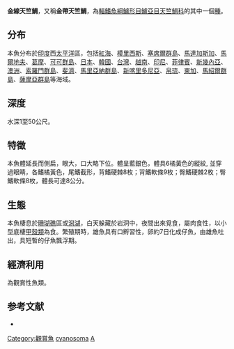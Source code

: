 {{Speciesbox
| name = 金線天竺鯛
| status = NE
| genus = Apogon
| species = cyanosoma
| authority = [[Bleeker|Bleeker]], 1853
| synonyms = *''Apogon cyanosomus''<br /><small>Bleeker, 1853</small>
*''Ostorhinchus cyanosoma''<br /><small>Bleeker, 1853</small>
*''Ostorhynchus cyanosoma''<br /><small>Bleeker, 1853</small>
}}
'''金線天竺鯛'''，又稱'''金帶天竺鯛'''，為[[輻鰭魚綱|輻鰭魚綱]][[鱸形目|鱸形目]][[鱸亞目|鱸亞目]][[天竺鯛科|天竺鯛科]]的其中一個[[種|種]]。

==分布==
本魚分布於[[印度|印度]]西[[太平洋|太平洋]]區，包括[[紅海|紅海]]、[[模里西斯|模里西斯]]、[[塞席爾群島|塞席爾群島]]、[[馬達加斯加|馬達加斯加]]、[[馬爾地夫|馬爾地夫]]、[[葛摩|葛摩]]、[[可可群島|可可群島]]、[[日本|日本]]、[[韓國|韓國]]、[[台灣|台灣]]、[[越南|越南]]、[[印尼|印尼]]、[[菲律賓|菲律賓]]、[[新幾內亞|新幾內亞]]、[[澳洲|澳洲]]、[[索羅門群島|索羅門群島]]、[[斐濟|斐濟]]、[[馬里亞納群島|馬里亞納群島]]、[[新喀里多尼亞|新喀里多尼亞]]、[[帛琉|帛琉]]、[[東加|東加]]、[[馬紹爾群島|馬紹爾群島]]、[[薩摩亞群島|薩摩亞群島]]等海域。

==深度==
水深1至50公尺。

==特徵==
本魚體延長而側扁，眼大，口大略下位。體呈藍銀色，體具6橘黃色的縱紋, 並穿過眼睛，各鰭橘黃色，尾鰭截形，背鰭硬棘8枚；背鰭軟條9枚；臀鰭硬棘2枚；臀鰭軟條8枚，體長可達8公分。

==生態==
本魚棲息於[[珊瑚礁|珊瑚礁]]區或[[潟湖|潟湖]]，白天躲藏於岩洞中，夜間出來覓食，屬肉食性，以小型底棲[[甲殼類|甲殼類]]為食。繁殖期時，雄魚具有口孵習性，卵約7日化成仔魚，由雄魚吐出，具短暫的仔魚飄浮期。

==經濟利用==
為觀賞性魚類。

==参考文献==
*{{FishBase_species|genus=Apogon|species=cyanosoma|year=2011|month=12}}

{{Wikispecies|Apogon cyanosoma}}
{{Taxonbar|from=Q144834}}

[[Category:觀賞魚|Category:觀賞魚]]
[[Category:天竺鯛屬|cyanosoma]]
[[Category:1853年描述的魚類|A]]


{{鲈形目小作品}}